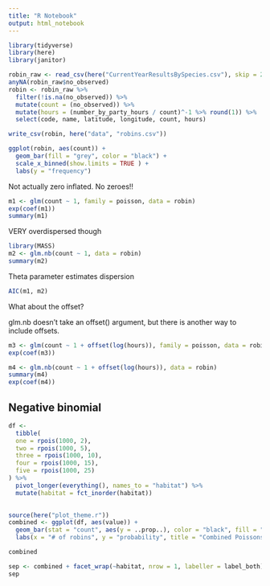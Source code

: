 ```yaml
---
title: "R Notebook"
output: html_notebook
---
```


```r
library(tidyverse)
library(here)
library(janitor)
```

```r
robin_raw <- read_csv(here("CurrentYearResultsBySpecies.csv"), skip = 2) %>% clean_names()
anyNA(robin_raw$no_observed)
robin <- robin_raw %>%
  filter(!is.na(no_observed)) %>% 
  mutate(count = (no_observed)) %>% 
  mutate(hours = (number_by_party_hours / count)^-1 %>% round(1)) %>% 
  select(code, name, latitude, longitude, count, hours)

write_csv(robin, here("data", "robins.csv"))

ggplot(robin, aes(count)) +
  geom_bar(fill = "grey", color = "black") +
  scale_x_binned(show.limits = TRUE ) +
  labs(y = "frequency")

```

Not actually zero inflated.  No zeroes!!

```r
m1 <- glm(count ~ 1, family = poisson, data = robin)
exp(coef(m1))
summary(m1)
```

VERY overdispersed though

```r
library(MASS)
m2 <- glm.nb(count ~ 1, data = robin)
summary(m2)
```

Theta parameter estimates dispersion

```r
AIC(m1, m2)
```


What about the offset?

glm.nb doesn't take an offset() argument, but there is another way to include offsets.

```r
m3 <- glm(count ~ 1 + offset(log(hours)), family = poisson, data = robin)
exp(coef(m3))
```

```r
m4 <- glm.nb(count ~ 1 + offset(log(hours)), data = robin)
summary(m4)
exp(coef(m4))
```


## Negative binomial

```r
df <-
  tibble(
  one = rpois(1000, 2),
  two = rpois(1000, 5),
  three = rpois(1000, 10),
  four = rpois(1000, 15),
  five = rpois(1000, 25)
) %>% 
  pivot_longer(everything(), names_to = "habitat") %>% 
  mutate(habitat = fct_inorder(habitat))
  

source(here("plot_theme.r"))
combined <- ggplot(df, aes(value)) +
  geom_bar(stat = "count", aes(y = ..prop..), color = "black", fill = "grey") +
  labs(x = "# of robins", y = "probability", title = "Combined Poissons") 

combined

sep <- combined + facet_wrap(~habitat, nrow = 1, labeller = label_both)
sep
```

